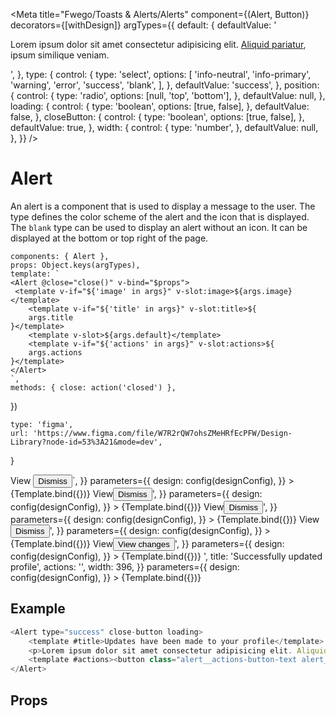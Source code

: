 

<Meta
    title="Fwego/Toasts & Alerts/Alerts"
    component={(Alert, Button)}
    decorators={[withDesign]}
    argTypes={{
        default: {
            defaultValue:
                '<p>Lorem ipsum dolor <span>sit amet</span> consectetur adipisicing elit. <a href="#">Aliquid pariatur</a>, ipsum similique veniam.</p>',
        },
        type: {
            control: {
                type: 'select',
                options: [
                    'info-neutral',
                    'info-primary',
                    'warning',
                    'error',
                    'success',
                    'blank',
                ],
            },
            defaultValue: 'success',
        },
        position: {
            control: {
                type: 'radio',
                options: [null, 'top', 'bottom'],
            },
            defaultValue: null,
        },
        loading: {
            control: {
                type: 'boolean',
                options: [true, false],
            },
            defaultValue: false,
        },
        closeButton: {
            control: {
                type: 'boolean',
                options: [true, false],
            },
            defaultValue: true,
        },
        width: {
            control: {
                type: 'number',
            },
            defaultValue: null,
        },
    }}
/>

# Alert

An alert is a component that is used to display a message to the user.
The type defines the color scheme of the alert and the icon that is displayed.
The `blank` type can be used to display an alert without an icon.
It can be displayed at the bottom or top right of the page.

    components: { Alert },
    props: Object.keys(argTypes),
    template: `
    <Alert @close="close()" v-bind="$props">
     <template v-if="${'image' in args}" v-slot:image>${args.image}</template>
        <template v-if="${'title' in args}" v-slot:title>${
        args.title
    }</template>
        <template v-slot>${args.default}</template>
        <template v-if="${'actions' in args}" v-slot:actions>${
        args.actions
    }</template>
    </Alert>
    `,
    methods: { close: action('closed') },
})

    type: 'figma',
    url: 'https://www.figma.com/file/W7R2rQW7ohsZMeHRfEcPFW/Design-Library?node-id=53%3A21&mode=dev',
}

<Canvas>
    <Story
        name="Info primary"
        args={{
            type: 'info-primary',
            title: 'We’ve just released a new feature',
            actions: `<Button type="primary" size="small">View</Button> <button class="alert__actions-button-text alert__actions-button-text--normal">Dismiss</button>`,
        }}
        parameters={{
            design: config(designConfig),
        }}
    >
        {Template.bind({})}
    </Story>
    <Story
        name="Info neutral"
        args={{
            type: 'info-neutral',
            title: 'We’ve just released a new feature',
            actions:
                '<Button type="secondary" size="small">View</Button><button class="alert__actions-button-text alert__actions-button-text--normal">Dismiss</button>',
        }}
        parameters={{
            design: config(designConfig),
        }}
    >
        {Template.bind({})}
    </Story>
    <Story
        name="Warning"
        args={{
            type: 'warning',
            title: 'This action might cause problems',
            actions:
                '<Button type="warning" size="small">View</Button><button class="alert__actions-button-text">Dismiss</button>',
        }}
        parameters={{
            design: config(designConfig),
        }}
    >
        {Template.bind({})}
    </Story>
    <Story
        name="Error"
        args={{
            type: 'error',
            title: 'There was a problem with this action',
            actions:
                '<Button type="error" size="small">View</Button><button class="alert__actions-button-text">Dismiss</button>',
        }}
        parameters={{
            design: config(designConfig),
        }}
    >
        {Template.bind({})}
    </Story>
    <Story
        name="Success"
        args={{
            type: 'success',
            title: 'Successfully updated profile',
            actions:
                '<Button type="success" size="small">View</Button><button class="alert__actions-button-text alert__actions-button-text--loading">View changes</button>',
        }}
        parameters={{
            design: config(designConfig),
        }}
    >
        {Template.bind({})}
    </Story>
    <Story
        name="Blank with image"
        args={{
            type: 'blank',
            image: '<img src="https://picsum.photos/394/119" srcset="https://picsum.photos/792/238 2x" />',
            title: 'Successfully updated profile',
            actions:
                '<ButtonIcon icon="fwego-icon-twitter"></ButtonIcon><ButtonIcon icon="fwego-icon-reddit"></ButtonIcon><ButtonIcon icon="fwego-icon-facebook"></ButtonIcon><ButtonIcon icon="fwego-icon-linkedin"></ButtonIcon>',
            width: 396,
        }}
        parameters={{
            design: config(designConfig),
        }}
    >
        {Template.bind({})}
    </Story>
</Canvas>

## Example

```javascript
<Alert type="success" close-button loading>
    <template #title>Updates have been made to your profile</template>
    <p>Lorem ipsum dolor sit amet consectetur adipisicing elit. Aliquid pariatur, ipsum similique veniam</p>
    <template #actions><button class="alert__actions-button-text alert__actions-button-text--normal" @click="close()">Dismiss</button><button class="alert__actions-button-text" @click="anyMethod()">View changes</button></template>
</Alert>
```

## Props

<Props of={Alert} />
